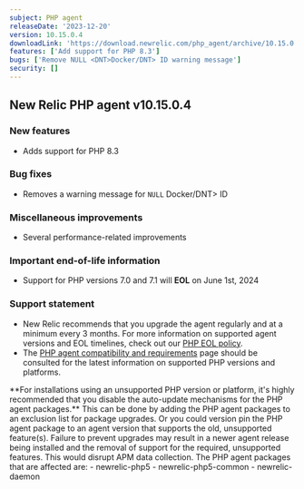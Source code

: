```yaml
---
subject: PHP agent
releaseDate: '2023-12-20'
version: 10.15.0.4
downloadLink: 'https://download.newrelic.com/php_agent/archive/10.15.0.4'
features: ['Add support for PHP 8.3']
bugs: ['Remove NULL <DNT>Docker/DNT> ID warning message']
security: []
---
```

## New Relic PHP agent v10.15.0.4

### New features

* Adds support for PHP 8.3

### Bug fixes

* Removes a warning message for `NULL` <DNT>Docker/DNT> ID

### Miscellaneous improvements

* Several performance-related improvements

### Important end-of-life information

* Support for PHP versions 7.0 and 7.1 will **EOL** on June 1st, 2024

### Support statement

* New Relic recommends that you upgrade the agent regularly and at a minimum every 3 months. For more information on supported agent versions and EOL timelines, check out our [PHP EOL policy](https://docs.newrelic.com/docs/apm/agents/php-agent/getting-started/php-agent-eol-policy/).
* The [PHP agent compatibility and requirements](https://docs.newrelic.com/docs/apm/agents/php-agent/getting-started/php-agent-compatibility-requirements/) page should be consulted for the latest information on supported PHP versions and platforms.

<Callout variant="important">
**For installations using an unsupported PHP version or platform, it's highly recommended that you disable the auto-update mechanisms for the PHP agent packages.** This can be done by adding the PHP agent packages to an exclusion list for package upgrades. Or you could version pin the PHP agent package to an agent version that supports the old, unsupported feature(s). Failure to prevent upgrades may result in a newer agent release being installed and the removal of support for the required, unsupported features. This would disrupt APM data collection.
The PHP agent packages that are affected are:
   - newrelic-php5
   - newrelic-php5-common
   - newrelic-daemon
</Callout>
